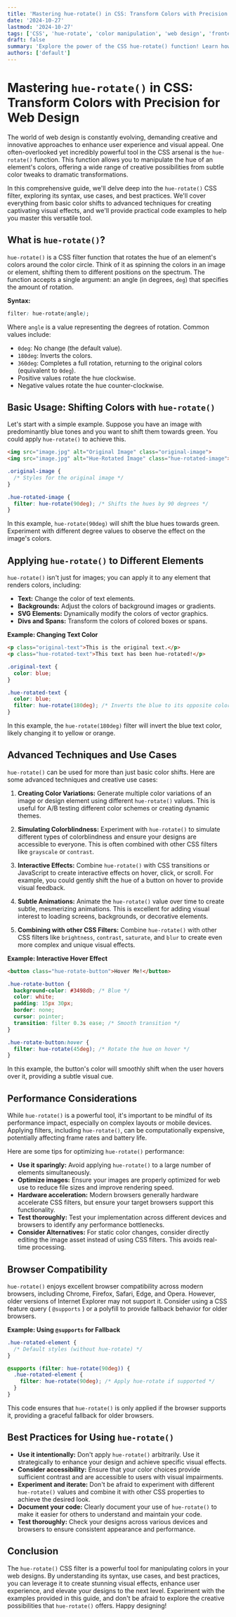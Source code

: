```yaml
---
title: 'Mastering hue-rotate() in CSS: Transform Colors with Precision for Web Design'
date: '2024-10-27'
lastmod: '2024-10-27'
tags: ['CSS', 'hue-rotate', 'color manipulation', 'web design', 'frontend development', 'CSS filter', 'image editing', 'color theory']
draft: false
summary: 'Explore the power of the CSS hue-rotate() function! Learn how to transform colors in your web designs, create stunning visual effects, and enhance user experience with practical examples and code snippets.'
authors: ['default']
---
```


# Mastering `hue-rotate()` in CSS: Transform Colors with Precision for Web Design

The world of web design is constantly evolving, demanding creative and innovative approaches to enhance user experience and visual appeal.  One often-overlooked yet incredibly powerful tool in the CSS arsenal is the `hue-rotate()` function. This function allows you to manipulate the hue of an element's colors, offering a wide range of creative possibilities from subtle color tweaks to dramatic transformations.

In this comprehensive guide, we'll delve deep into the `hue-rotate()` CSS filter, exploring its syntax, use cases, and best practices.  We'll cover everything from basic color shifts to advanced techniques for creating captivating visual effects, and we'll provide practical code examples to help you master this versatile tool.

## What is `hue-rotate()`?

`hue-rotate()` is a CSS filter function that rotates the hue of an element's colors around the color circle.  Think of it as spinning the colors in an image or element, shifting them to different positions on the spectrum. The function accepts a single argument: an angle (in degrees, `deg`) that specifies the amount of rotation.

**Syntax:**

```css
filter: hue-rotate(angle);
```

Where `angle` is a value representing the degrees of rotation. Common values include:

*   `0deg`:  No change (the default value).
*   `180deg`: Inverts the colors.
*   `360deg`: Completes a full rotation, returning to the original colors (equivalent to `0deg`).
*   Positive values rotate the hue clockwise.
*   Negative values rotate the hue counter-clockwise.

## Basic Usage: Shifting Colors with `hue-rotate()`

Let's start with a simple example. Suppose you have an image with predominantly blue tones and you want to shift them towards green.  You could apply `hue-rotate()` to achieve this.

```html
<img src="image.jpg" alt="Original Image" class="original-image">
<img src="image.jpg" alt="Hue-Rotated Image" class="hue-rotated-image">
```

```css
.original-image {
  /* Styles for the original image */
}

.hue-rotated-image {
  filter: hue-rotate(90deg); /* Shifts the hues by 90 degrees */
}
```

In this example, `hue-rotate(90deg)` will shift the blue hues towards green.  Experiment with different degree values to observe the effect on the image's colors.

## Applying `hue-rotate()` to Different Elements

`hue-rotate()` isn't just for images; you can apply it to any element that renders colors, including:

*   **Text:** Change the color of text elements.
*   **Backgrounds:**  Adjust the colors of background images or gradients.
*   **SVG Elements:**  Dynamically modify the colors of vector graphics.
*   **Divs and Spans:** Transform the colors of colored boxes or spans.

**Example: Changing Text Color**

```html
<p class="original-text">This is the original text.</p>
<p class="hue-rotated-text">This text has been hue-rotated!</p>
```

```css
.original-text {
  color: blue;
}

.hue-rotated-text {
  color: blue;
  filter: hue-rotate(180deg); /* Inverts the blue to its opposite color */
}
```

In this example, the `hue-rotate(180deg)` filter will invert the blue text color, likely changing it to yellow or orange.

## Advanced Techniques and Use Cases

`hue-rotate()` can be used for more than just basic color shifts.  Here are some advanced techniques and creative use cases:

1.  **Creating Color Variations:**  Generate multiple color variations of an image or design element using different `hue-rotate()` values. This is useful for A/B testing different color schemes or creating dynamic themes.

2.  **Simulating Colorblindness:**  Experiment with `hue-rotate()` to simulate different types of colorblindness and ensure your designs are accessible to everyone.  This is often combined with other CSS filters like `grayscale` or `contrast`.

3.  **Interactive Effects:**  Combine `hue-rotate()` with CSS transitions or JavaScript to create interactive effects on hover, click, or scroll. For example, you could gently shift the hue of a button on hover to provide visual feedback.

4.  **Subtle Animations:** Animate the `hue-rotate()` value over time to create subtle, mesmerizing animations.  This is excellent for adding visual interest to loading screens, backgrounds, or decorative elements.

5. **Combining with other CSS Filters:** Combine `hue-rotate()` with other CSS filters like `brightness`, `contrast`, `saturate`, and `blur` to create even more complex and unique visual effects.

**Example: Interactive Hover Effect**

```html
<button class="hue-rotate-button">Hover Me!</button>
```

```css
.hue-rotate-button {
  background-color: #3498db; /* Blue */
  color: white;
  padding: 15px 30px;
  border: none;
  cursor: pointer;
  transition: filter 0.3s ease; /* Smooth transition */
}

.hue-rotate-button:hover {
  filter: hue-rotate(45deg); /* Rotate the hue on hover */
}
```

In this example, the button's color will smoothly shift when the user hovers over it, providing a subtle visual cue.

## Performance Considerations

While `hue-rotate()` is a powerful tool, it's important to be mindful of its performance impact, especially on complex layouts or mobile devices.  Applying filters, including `hue-rotate()`, can be computationally expensive, potentially affecting frame rates and battery life.

Here are some tips for optimizing `hue-rotate()` performance:

*   **Use it sparingly:**  Avoid applying `hue-rotate()` to a large number of elements simultaneously.
*   **Optimize images:**  Ensure your images are properly optimized for web use to reduce file sizes and improve rendering speed.
*   **Hardware acceleration:**  Modern browsers generally hardware accelerate CSS filters, but ensure your target browsers support this functionality.
*   **Test thoroughly:**  Test your implementation across different devices and browsers to identify any performance bottlenecks.
*   **Consider Alternatives:** For static color changes, consider directly editing the image asset instead of using CSS filters.  This avoids real-time processing.

## Browser Compatibility

`hue-rotate()` enjoys excellent browser compatibility across modern browsers, including Chrome, Firefox, Safari, Edge, and Opera.  However, older versions of Internet Explorer may not support it.  Consider using a CSS feature query ( `@supports` ) or a polyfill to provide fallback behavior for older browsers.

**Example: Using `@supports` for Fallback**

```css
.hue-rotated-element {
  /* Default styles (without hue-rotate) */
}

@supports (filter: hue-rotate(90deg)) {
  .hue-rotated-element {
    filter: hue-rotate(90deg); /* Apply hue-rotate if supported */
  }
}
```

This code ensures that `hue-rotate()` is only applied if the browser supports it, providing a graceful fallback for older browsers.

## Best Practices for Using `hue-rotate()`

*   **Use it intentionally:** Don't apply `hue-rotate()` arbitrarily.  Use it strategically to enhance your design and achieve specific visual effects.
*   **Consider accessibility:**  Ensure that your color choices provide sufficient contrast and are accessible to users with visual impairments.
*   **Experiment and iterate:**  Don't be afraid to experiment with different `hue-rotate()` values and combine it with other CSS properties to achieve the desired look.
*   **Document your code:**  Clearly document your use of `hue-rotate()` to make it easier for others to understand and maintain your code.
* **Test thoroughly:** Check your designs across various devices and browsers to ensure consistent appearance and performance.

## Conclusion

The `hue-rotate()` CSS filter is a powerful tool for manipulating colors in your web designs.  By understanding its syntax, use cases, and best practices, you can leverage it to create stunning visual effects, enhance user experience, and elevate your designs to the next level.  Experiment with the examples provided in this guide, and don't be afraid to explore the creative possibilities that `hue-rotate()` offers.  Happy designing!